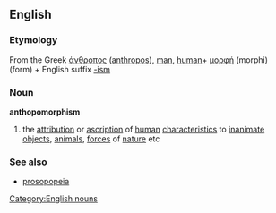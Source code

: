 ==English==
===Etymology===
From the Greek [[άνθροπος]] ([[anthropos]]), [[man]], [[human]]+ [[μορφή]] (morphi) (form) + English suffix [[-ism]]

===Noun===
{{wikipedia}}
[[Category:English nouns]]
'''anthopomorphism'''
# the [[attribution]] or [[ascription]] of [[human]] [[characteristic]]s to [[inanimate]] [[object]]s, [[animal]]s, [[force]]s of [[nature]] etc
===See also===
*[[prosopopeia]]